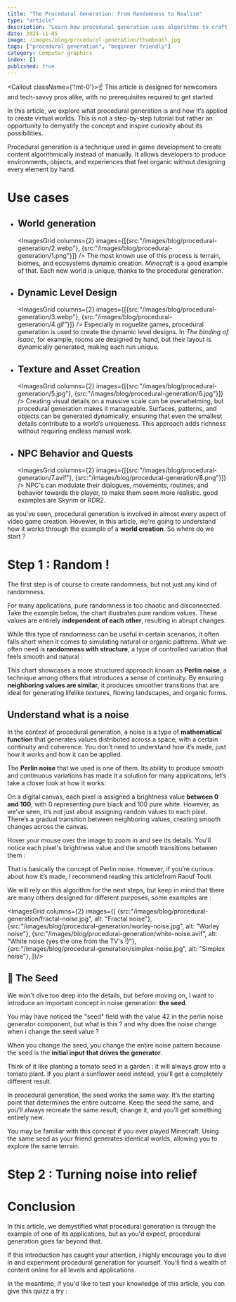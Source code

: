 ```yaml
---
title: "The Procedural Generation: From Randomness to Realism"
type: "article"
description: "Learn how procedural generation uses algorithms to craft unique landscapes, textures, and environments through hands-on examples"
date: 2024-11-05
image: /images/blog/procedural-generation/thumbnail.jpg
tags: ["procedural generation", "beginner friendly"]
category: Computer graphics
index: []
published: true
---
```

<Callout className={'!mt-0'}>☝️ This article is designed for newcomers and tech-savvy pros alike, with no prerequisites required to get started.</Callout>

In this article, we explore what procedural generation is and how it’s applied to create virtual worlds.
This is not a step-by-step tutorial but rather an opportunity to demystify the concept and 
inspire curiosity about its possibilities.

<SpacerM />

Procedural generation is a technique used in game development to create content algorithmically 
instead of manually. It allows developers to produce environments, objects, and experiences that 
feel organic without designing every element by hand.

# Use cases

- ## World generation <br />
  <ImagesGrid columns={2} images={[{src:"/images/blog/procedural-generation/2.webp"}, {src:"/images/blog/procedural-generation/1.png"}]} />
  The most known use of this process is terrain, biomes, and ecosystems dynamic creation.
  _Minecraft_ is a good example of that. Each new world is unique, thanks to the procedural generation.

- ## Dynamic Level Design <br />
  <ImagesGrid columns={2} images={[{src:"/images/blog/procedural-generation/3.webp"}, {src:"/images/blog/procedural-generation/4.gif"}]} />
  Especially in roguelite games, procedural generation is used to create the dynamic level designs. 
  In _The binding of Isaac_, for example, rooms are designed by hand, but their layout is dynamically generated, 
  making each run unique.

- ## Texture and Asset Creation <br />
  <ImagesGrid columns={2} images={[{src:"/images/blog/procedural-generation/5.jpg"}, {src:"/images/blog/procedural-generation/6.jpg"}]} />
  Creating visual details on a massive scale can be overwhelming, but procedural generation makes it manageable. 
  Surfaces, patterns, and objects can be generated dynamically, ensuring that even the smallest details contribute 
  to a world’s uniqueness. This approach adds richness without requiring endless manual work.

- ## NPC Behavior and Quests <br />
  <ImagesGrid columns={2} images={[{src:"/images/blog/procedural-generation/7.avif"}, {src:"/images/blog/procedural-generation/8.png"}]} />
  NPC's can modulate their dialogues, movements, routines, and behavior towards the player, 
  to make them seem more realistic. good examples are Skyrim or RDR2.
  
<SpacerM />

as you've seen, procedural generation is involved in almost every aspect of video game creation. 
Hovewer, in this article, we're going to understand how it works through the example of a **world creation**.
So where do we start ?

# Step 1 : Random !

The first step is of course to create randomness, but not just any kind of randomness.

<SpacerS />

For many applications, pure randomness is too chaotic and disconnected. Take the example below,
the chart illustrates pure random values. 
These values are entirely **independent of each other**, resulting in 
abrupt changes.

<SpacerM />

<BarChartRandom />

<SpacerM />

While this type of randomness can 
be useful in certain scenarios, it often falls short when it comes to 
simulating natural or organic patterns. What we often need is **randomness with 
structure**, a type of controlled variation that feels smooth and natural :

<SpacerM />

<BarChartProcedural />

<SpacerM />

This chart showcases a more structured approach known as **Perlin noise**, 
a technique among others that introduces a sense of continuity. By ensuring 
**neighboring values are similar**, it produces smoother transitions that are ideal 
for generating lifelike textures, flowing landscapes, and organic forms.

<SpacerM />

## Understand what is a noise

In the context of procedural generation, a noise is a type of **mathematical function**
that generates values distributed across a space, with a certain continuity and coherence.
You don’t need to understand how it’s made, just how it works and how it can be applied.

<SpacerM />

The **Perlin noise** that we used is one of them. 
Its ability to produce smooth and continuous variations 
has made it a solution for many applications, let’s take a closer look at how it works:

<SpacerM />


On a digital canvas, each pixel is assigned a brightness value **between 0 and 100**, 
with 0 representing pure black and 100 pure white. However, as we’ve seen, it’s 
not just about assigning random values to each pixel. There’s a gradual transition 
between neighboring values, creating smooth changes across the canvas.

<SpacerM />

Hover your mouse over the image to zoom in and see its details. You'll notice each pixel's 
brightness value and the smooth transitions between them :

<SpacerM />

<PerlinNoiseGenerator />

<SpacerM />

That is basically the concept of Perlin noise. However, if you’re curious about how it’s made, 
I recommend reading <CustomLink isExternal href="https://rtouti.github.io/graphics/perlin-noise-algorithm">this article</CustomLink>from Raouf Touti.

<SpacerM />

We will rely on this algorithm for the next steps, but keep in mind that 
there are many others designed for different purposes, some examples are :

<ImagesGrid columns={2} images={[
  {src:"/images/blog/procedural-generation/fractal-noise.jpg", alt: "Fractal noise"},
  {src:"/images/blog/procedural-generation/worley-noise.jpg", alt: "Worley noise"},
  {src:"/images/blog/procedural-generation/white-noise.avif", alt: "White noise (yes the one from the TV's !)"},
  {src:"/images/blog/procedural-generation/simplex-noise.jpg", alt: "Simplex noise"},
]}/>

## 🌱 The Seed

We won’t dive too deep into the details, but before moving on, I want to introduce an 
important concept in noise generation: **the seed**.

<SpacerS />

You may have noticed the "seed" field with the value 42 in the perlin noise generator component,
but what is this ? and why does the noise change when i change the seed value ?

<AutoplayVideo src="/images/blog/procedural-generation/seed-change.mov" />

When you change the seed, you change the entire noise pattern because the seed is the **initial 
input that drives the generator**. 

<SpacerS />

Think of it like planting a tomato seed in a garden : it will always grow into a tomato plant. 
If you plant a sunflower seed instead, you’ll get a completely different result. 

<SpacerS />

In procedural generation, the seed works the same way. It’s the starting point that determines 
the entire outcome. Keep the seed the same, and you’ll always recreate the same result; change it, 
and you’ll get something entirely new.
<SpacerS />

You may be familiar with this concept if you ever played Minecraft. Using the same seed 
as your friend generates identical worlds, allowing you to explore the same terrain.

<CustomImage href="/images/blog/procedural-generation/minecraft-seed-menu.png" />

# Step 2 : Turning noise into relief

# Conclusion

In this article, we demystified what procedural generation is through the example of 
one of its applications, but as you'd expect, procedural generation goes far beyond that.

<SpacerS />

If this introduction has caught your attention, i highly encourage you to dive in and experiment 
procedural generation for yourself. You'll find a wealth of content online for all levels and 
applications.

<SpacerS />

In the meantime, if you'd like to test your knowledge of this article, you can give this 
quizz a try : 
